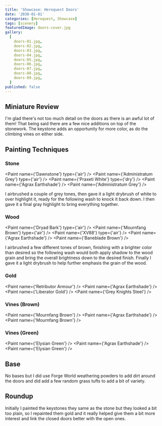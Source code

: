 ```yaml
---
title: 'Showcase: Heroquest Doors'
date: '2030-01-01'
categories: [Heroquest, Showcase]
tags: [scenery]
featuredImage: doors-cover.jpg
gallery:
  [
    doors-01.jpg,
    doors-02.jpg,
    doors-03.jpg,
    doors-04.jpg,
    doors-05.jpg,
    doors-06.jpg,
    doors-07.jpg,
    doors-08.jpg,
    doors-09.jpg,
  ]
published: false
---
```



## Miniature Review

I'm glad there's not too much detail on the doors as there is an awful lot of them! That being said there are a few
nice additions on top of the stonework. The keystone adds an opportunity for more color, as do the climbing vines on
either side.

## Painting Techniques

### Stone

<Paint name={'Dawnstone'} type={'air'} />
<Paint name={'Administratum Grey'} type={'air'} />
<Paint name={'Praxeti White'} type={'dry'} />
<Paint name={'Agrax Earthshade'} />
<Paint name={'Administratum Grey'} />

I airbrushed a couple of grey tones, then gave it a light drybrush of white to over highlight it, ready for the
following wash to knock it back down. I then gave it a final gray highlight to bring everything together.

### Wood

<Paint name={'Dryad Bark'} type={'air'} />
<Paint name={'Mournfang Brown'} type={'air'} />
<Paint name={'XV88'} type={'air'} />
<Paint name={'Agrax Earthshade'} />
<Paint name={'Baneblade Brown'} />

I airbrushed a few different tones of brown, finishing with a brighter color than desired so the following wash
would both apply shadow to the wood grain and bring the overall brightness down to the desired finish.
Finally I gave it a light drybrush to help further emphasis the grain of the wood.

### Gold

<Paint name={'Retributor Armour'} />
<Paint name={'Agrax Earthshade'} />
<Paint name={'Liberator Gold'} />
<Paint name={'Grey Knights Steel'} />

### Vines (Brown)

<Paint name={'Mournfang Brown'} />
<Paint name={'Agrax Earthshade'} />
<Paint name={'Mournfang Brown'} />

### Vines (Green)

<Paint name={'Elysian Green'} />
<Paint name={'Agrax Earthshade'} />
<Paint name={'Elysian Green'} />

## Base

No bases but I did use Forge World weathering powders to add dirt around the doors and did add a few random grass
tufts to add a bit of variety.

## Roundup

Initially I painted the keystones they same as the stone but they looked a bit too plain, so I repainted them gold
and it really helped give them a bit more interest and link the closed doors better with the open ones.
